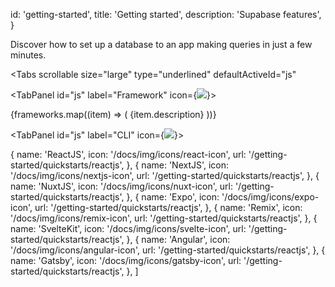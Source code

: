 
  id: 'getting-started',
  title: 'Getting started',
  description: 'Supabase features',
}

Discover how to set up a database to an app making queries in just a few minutes.

<Tabs
  scrollable
  size="large"
  type="underlined"
  defaultActiveId="js"
>
<TabPanel id="js" label="Framework" icon={<img className="m-0 w-4 h-4" src="/docs/img/icons/javascript-icon.svg"/>}>

<div className="grid grid-cols-12 gap-10 not-prose py-8">
  {frameworks.map((item) => (  
    <Link href={`/${item.url}`} key={item.name} passHref>
      <a className="col-span-6 lg:col-span-4 xl:col-span-3">
        <IconPanel
          title={item.name}
          span="col-span-6"
          icon={item.icon}
          isDarkMode={item.isDarkMode}
        >
          {item.description}
        </IconPanel>
      </a>
    </Link>
))}

</div>

</TabPanel>

<TabPanel id="js" label="CLI" icon={<img className="m-0 w-4 h-4" src="/docs/img/icons/javascript-icon.svg"/>}>
</TabPanel>
</Tabs>

  {
    name: 'ReactJS',
    icon: '/docs/img/icons/react-icon',
    url: '/getting-started/quickstarts/reactjs',
  },
  {
    name: 'NextJS',
    icon: '/docs/img/icons/nextjs-icon',
    url: '/getting-started/quickstarts/reactjs',
  },
  {
    name: 'NuxtJS',
    icon: '/docs/img/icons/nuxt-icon',
    url: '/getting-started/quickstarts/reactjs',
  },
  {
    name: 'Expo',
    icon: '/docs/img/icons/expo-icon',
    url: '/getting-started/quickstarts/reactjs',
  },
  {
    name: 'Remix',
    icon: '/docs/img/icons/remix-icon',
    url: '/getting-started/quickstarts/reactjs',
  },
  {
    name: 'SvelteKit',
    icon: '/docs/img/icons/svelte-icon',
    url: '/getting-started/quickstarts/reactjs',
  },
  {
    name: 'Angular',
    icon: '/docs/img/icons/angular-icon',
    url: '/getting-started/quickstarts/reactjs',
  },
  {
    name: 'Gatsby',
    icon: '/docs/img/icons/gatsby-icon',
    url: '/getting-started/quickstarts/reactjs',
  },
]


